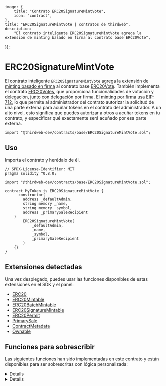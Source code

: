 
	image: {
		title: "Contrato ERC20SignatureMintVote",
		icon: "contract",
	},
	title: "ERC20SignatureMintVote | contratos de thirdweb",
	description:
		"El contrato inteligente ERC20SignatureMintVote agrega la extensión de minting basado en firma al contrato base ERC20Vote",
});

# ERC20SignatureMintVote

El contrato inteligente `ERC20SignatureMintVote` agrega la extensión de [minting basado en firma](/contracts/build/extensions/erc-20/ERC20signaturemint)
al contrato base [ERC20Vote](/contracts/build/base-contracts/erc-20/base).
También implementa el contrato [ERC20Votes](https://github.com/OpenZeppelin/openzeppelin-contracts/blob/master/contracts/token/ERC20/extensions/ERC20Votes.sol), que proporciona funcionalidades de votación y delegación, junto con delegación por firma.
El [minting por firma](/glossary/signature-based-minting) usa [EIP-712](https://eips.ethereum.org/EIPS/eip-712),
lo que permite al administrador del contrato autorizar la solicitud de una parte externa para acuñar tokens en el contrato del administrador.
A un alto nivel, esto significa que puedes autorizar a otros a acuñar tokens
en tu contrato, y especificar qué exactamente será acuñado por esa parte externa.

```solidity
import "@thirdweb-dev/contracts/base/ERC20SignatureMintVote.sol";
```

<GithubButtonLink href="https://github.com/thirdweb-dev/contracts/blob/main/contracts/base/ERC20SignatureMint.sol" />

## Uso

Importa el contrato y herédalo de él.

```solidity
// SPDX-License-Identifier: MIT
pragma solidity ^0.8.0;

import "@thirdweb-dev/contracts/base/ERC20SignatureMintVote.sol";

contract MyToken is ERC20SignatureMintVote {
	  constructor(
        address _defaultAdmin,
        string memory _name,
        string memory _symbol,
        address _primarySaleRecipient
    )
        ERC20SignatureMintVote(
            _defaultAdmin,
            _name,
            _symbol,
            _primarySaleRecipient
        )
    {}
}
```

## Extensiones detectadas

Una vez desplegado, puedes usar las funciones disponibles de estas extensiones en el SDK y el panel:

- [ERC20](/contracts/build/extensions/erc-20/ERC20)
- [ERC20Mintable](/contracts/build/extensions/erc-20/ERC20BatchMintable)
- [ERC20BatchMintable](/contracts/build/extensions/erc-20/ERC20BatchMintable)
- [ERC20SignatureMintable](/contracts/build/extensions/erc-20/ERC20signaturemint)
- [ERC20Permit](/contracts/build/extensions/erc-20/ERC20Permit)
- [PrimarySale](/contracts/build/extensions/general/PrimarySale)
- [ContractMetadata](/contracts/build/extensions/general/ContractMetadata)
- [Ownable](/contracts/build/extensions/general/Ownable)

## Funciones para sobrescribir

Las siguientes funciones han sido implementadas en este contrato y están disponibles para ser sobrescritas con lógica personalizada:

<Details id="mintWithSignature" summary="mintWithSignature">

```solidity
/**
 *  @notice           Minta tokens de acuerdo con la solicitud de mint proporcionada.
 *
 *  @param _req       La carga útil / solicitud de mint.
 *  @param _signature La firma producida por una cuenta que firma la solicitud de mint.
 */
function mintWithSignature(MintRequest calldata _req, bytes calldata _signature)
    external
    payable
    virtual
    returns (address signer)
{
    require(_req.quantity > 0, "Minting zero tokens.");

    // Verify and process payload.
    signer = _processRequest(_req, _signature);

    /**
        *  Get receiver of tokens.
        *
        *  Note: If `_req.to == address(0)`, a `mintWithSignature` transaction sitting in the
        *        mempool can be frontrun by copying the input data, since the minted tokens
        *        will be sent to the `_msgSender()` in this case.
        */
    address receiver = _req.to == address(0) ? msg.sender : _req.to;

    // Collect price
    _collectPriceOnClaim(_req.primarySaleRecipient, _req.quantity, _req.currency, _req.pricePerToken);

    // Mint tokens.
    _mint(receiver, _req.quantity);

    emit TokensMintedWithSignature(signer, receiver, _req);
}
```

</Details>

<Details id="_collectPriceOnClaim" summary="_collectPriceOnClaim">

```solidity
/// @dev Recoge y distribuye el valor de la venta principal de los tokens que se están reclamando.
function _collectPriceOnClaim(
    address _primarySaleRecipient,
    uint256 _quantityToClaim,
    address _currency,
    uint256 _pricePerToken
) internal virtual {
    if (_pricePerToken == 0) {
        return;
    }

    uint256 totalPrice = (_quantityToClaim * _pricePerToken) / 1 ether;
    require(totalPrice > 0, "quantity too low");

    if (_currency == CurrencyTransferLib.NATIVE_TOKEN) {
        require(msg.value == totalPrice, "Must send total price.");
    }

    address saleRecipient = _primarySaleRecipient == address(0) ? primarySaleRecipient() : _primarySaleRecipient;
    CurrencyTransferLib.transferCurrency(_currency, msg.sender, saleRecipient, totalPrice);
}
```

</Details>
